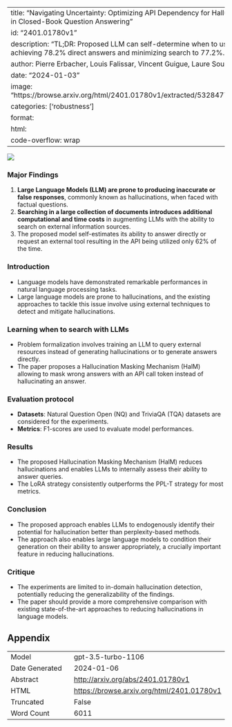 
---
title: "Navigating Uncertainty: Optimizing API Dependency for Hallucination Reduction in Closed-Book Question Answering"
id: "2401.01780v1"
description: "TL;DR: Proposed LLM can self-determine when to use external sources, achieving 78.2% direct answers and minimizing search to 77.2%."
author: Pierre Erbacher, Louis Falissar, Vincent Guigue, Laure Soulier
date: "2024-01-03"
image: "https://browse.arxiv.org/html/2401.01780v1/extracted/5328477/images/cute3.png"
categories: ['robustness']
format:
  html:
    code-overflow: wrap
---

![](https://browse.arxiv.org/html/2401.01780v1/extracted/5328477/images/cute3.png)

### Major Findings
1. **Large Language Models (LLM) are prone to producing inaccurate or false responses**, commonly known as hallucinations, when faced with factual questions.
2. **Searching in a large collection of documents introduces additional computational and time costs** in augmenting LLMs with the ability to search on external information sources.
3. The proposed model self-estimates its ability to answer directly or request an external tool resulting in the API being utilized only 62% of the time.

### Introduction
- Language models have demonstrated remarkable performances in natural language processing tasks.
- Large language models are prone to hallucinations, and the existing approaches to tackle this issue involve using external techniques to detect and mitigate hallucinations.

### Learning when to search with LLMs
- Problem formalization involves training an LLM to query external resources instead of generating hallucinations or to generate answers directly.
- The paper proposes a Hallucination Masking Mechanism (HalM) allowing to mask wrong answers with an API call token instead of hallucinating an answer.

### Evaluation protocol
- **Datasets**: Natural Question Open (NQ) and TriviaQA (TQA) datasets are considered for the experiments.
- **Metrics**: F1-scores are used to evaluate model performances.

### Results
- The proposed Hallucination Masking Mechanism (HalM) reduces hallucinations and enables LLMs to internally assess their ability to answer queries.
- The LoRA strategy consistently outperforms the PPL-T strategy for most metrics.

### Conclusion
- The proposed approach enables LLMs to endogenously identify their potential for hallucination better than perplexity-based methods.
- The approach also enables large language models to condition their generation on their ability to answer appropriately, a crucially important feature in reducing hallucinations.

### Critique
- The experiments are limited to in-domain hallucination detection, potentially reducing the generalizability of the findings.
- The paper should provide a more comprehensive comparison with existing state-of-the-art approaches to reducing hallucinations in language models.

## Appendix

|          |          |
|----------|----------|
| Model     | gpt-3.5-turbo-1106       |
| Date Generated     | 2024-01-06       |
| Abstract | [http://arxiv.org/abs/2401.01780v1](http://arxiv.org/abs/2401.01780v1)        |
| HTML     | [https://browse.arxiv.org/html/2401.01780v1](https://browse.arxiv.org/html/2401.01780v1)       |
| Truncated       | False       |
| Word Count       | 6011       |